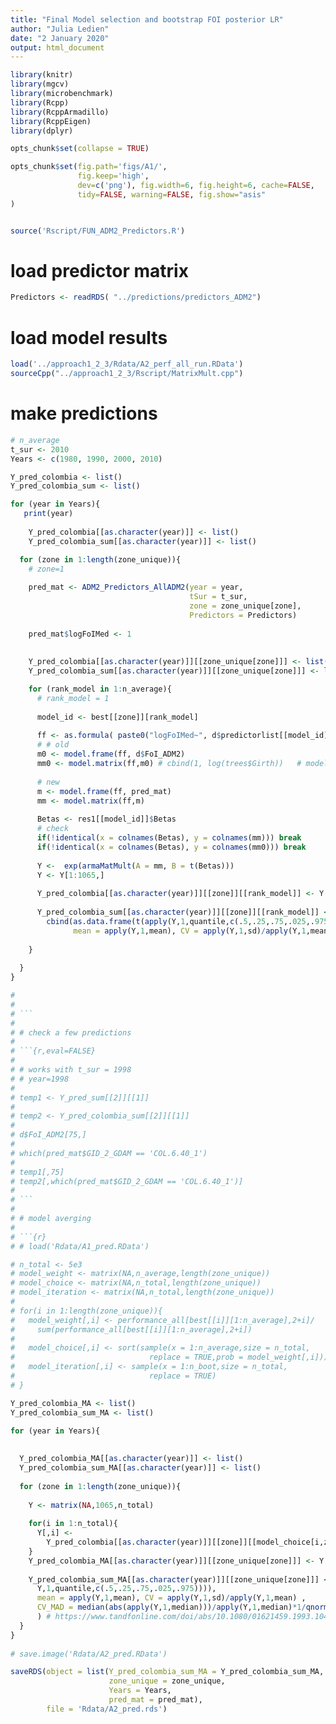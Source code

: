 ```yaml
---
title: "Final Model selection and bootstrap FOI posterior LR"
author: "Julia Ledien"
date: "2 January 2020"
output: html_document
---
```



```r
library(knitr)
library(mgcv)
library(microbenchmark)
library(Rcpp)
library(RcppArmadillo)
library(RcppEigen)
library(dplyr)

opts_chunk$set(collapse = TRUE)

opts_chunk$set(fig.path='figs/A1/',
               fig.keep='high', 
               dev=c('png'), fig.width=6, fig.height=6, cache=FALSE,
               tidy=FALSE, warning=FALSE, fig.show="asis"
)


source('Rscript/FUN_ADM2_Predictors.R')

```


# load predictor matrix

```r
Predictors <- readRDS( "../predictions/predictors_ADM2")


```


# load model results

```r
load('../approach1_2_3/Rdata/A2_perf_all_run.RData')
sourceCpp("../approach1_2_3/Rscript/MatrixMult.cpp")

```

# make predictions

```r
# n_average
t_sur <- 2010
Years <- c(1980, 1990, 2000, 2010)

Y_pred_colombia <- list()
Y_pred_colombia_sum <- list()

for (year in Years){
   print(year)
  
    Y_pred_colombia[[as.character(year)]] <- list()
    Y_pred_colombia_sum[[as.character(year)]] <- list()

  for (zone in 1:length(zone_unique)){
    # zone=1
    
    pred_mat <- ADM2_Predictors_AllADM2(year = year,
                                        tSur = t_sur,
                                        zone = zone_unique[zone],
                                        Predictors = Predictors)
    
    pred_mat$logFoIMed <- 1
    
   
    Y_pred_colombia[[as.character(year)]][[zone_unique[zone]]] <- list()
    Y_pred_colombia_sum[[as.character(year)]][[zone_unique[zone]]] <- list()

    for (rank_model in 1:n_average){
      # rank_model = 1
      
      model_id <- best[[zone]][rank_model]
      
      ff <- as.formula( paste0("logFoIMed~", d$predictorlist[[model_id]]))
      # # old
      m0 <- model.frame(ff, d$FoI_ADM2)
      mm0 <- model.matrix(ff,m0) # cbind(1, log(trees$Girth))   # model matrix
      
      # new
      m <- model.frame(ff, pred_mat)
      mm <- model.matrix(ff,m)
      
      Betas <- res1[[model_id]]$Betas
      # check
      if(!identical(x = colnames(Betas), y = colnames(mm))) break
      if(!identical(x = colnames(Betas), y = colnames(mm0))) break
      
      Y <-  exp(armaMatMult(A = mm, B = t(Betas)))
      Y <- Y[1:1065,]
      
      Y_pred_colombia[[as.character(year)]][[zone]][[rank_model]] <- Y
      
      Y_pred_colombia_sum[[as.character(year)]][[zone]][[rank_model]] <- 
        cbind(as.data.frame(t(apply(Y,1,quantile,c(.5,.25,.75,.025,.975)))),
              mean = apply(Y,1,mean), CV = apply(Y,1,sd)/apply(Y,1,mean) )
                              
    }
    
  }
}

# 
# 
# ```
# 
# # check a few predictions
# 
# ```{r,eval=FALSE}
# 
# # works with t_sur = 1998
# # year=1998
# 
# temp1 <- Y_pred_sum[[2]][[1]]
# 
# temp2 <- Y_pred_colombia_sum[[2]][[1]]
# 
# d$FoI_ADM2[75,]
# 
# which(pred_mat$GID_2_GDAM == 'COL.6.40_1')
# 
# temp1[,75]
# temp2[,which(pred_mat$GID_2_GDAM == 'COL.6.40_1')]
# 
# ```
# 
# # model averging
# 
# ```{r}
# # load('Rdata/A1_pred.RData')

# n_total <- 5e3
# model_weight <- matrix(NA,n_average,length(zone_unique))
# model_choice <- matrix(NA,n_total,length(zone_unique))
# model_iteration <- matrix(NA,n_total,length(zone_unique))
# 
# for(i in 1:length(zone_unique)){
#   model_weight[,i] <- performance_all[best[[i]][1:n_average],2+i]/
#     sum(performance_all[best[[i]][1:n_average],2+i])
#   
#   model_choice[,i] <- sort(sample(x = 1:n_average,size = n_total,
#                              replace = TRUE,prob = model_weight[,i]))
#   model_iteration[,i] <- sample(x = 1:n_boot,size = n_total,
#                              replace = TRUE)
# }

Y_pred_colombia_MA <- list()
Y_pred_colombia_sum_MA <- list()

for (year in Years){
  
  
  Y_pred_colombia_MA[[as.character(year)]] <- list()
  Y_pred_colombia_sum_MA[[as.character(year)]] <- list()
  
  for (zone in 1:length(zone_unique)){
    
    Y <- matrix(NA,1065,n_total)
    
    for(i in 1:n_total){
      Y[,i] <-
        Y_pred_colombia[[as.character(year)]][[zone]][[model_choice[i,zone]]][,model_iteration[i,zone]]
    }
    Y_pred_colombia_MA[[as.character(year)]][[zone_unique[zone]]] <- Y
    
    Y_pred_colombia_sum_MA[[as.character(year)]][[zone_unique[zone]]] <-  cbind(as.data.frame(t(apply(
      Y,1,quantile,c(.5,.25,.75,.025,.975)))),
      mean = apply(Y,1,mean), CV = apply(Y,1,sd)/apply(Y,1,mean) ,
      CV_MAD = median(abs(apply(Y,1,median)))/apply(Y,1,median)*1/qnorm(0.75)
      ) # https://www.tandfonline.com/doi/abs/10.1080/01621459.1993.10476408
  }
}
  
# save.image('Rdata/A2_pred.RData')

saveRDS(object = list(Y_pred_colombia_sum_MA = Y_pred_colombia_sum_MA,
                      zone_unique = zone_unique,
                      Years = Years,
                      pred_mat = pred_mat),
        file = 'Rdata/A2_pred.rds')
```
